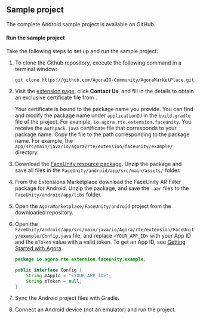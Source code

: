 <PlatformWrapper platform="android">

## Sample project

The complete <Link to="{{Global.AGORA_MARKETPLACE_BASE_URL}}/FaceUnity/android">Android <Vg k="RTEE_FU"/> sample project</Link> is available on GitHub.

#### Run the sample project

Take the following steps to set up and run the sample project:

1. To clone the Github repository, execute the following command in a terminal window:

    ```shell
    git clone https://github.com/AgoraIO-Community/AgoraMarketPlace.git
    ```

1. Visit the [<Vg k="RTEE_FU" /> extension page](https://console.agora.io/marketplace/extension/introduce?serviceName=faceunity-ar-en), click **Contact Us**, and fill in the details to obtain an exclusive certificate file from <Vg k="COMPANY" />. 

    Your certificate is bound to the package name you provide. You can find and modify the package name under `applicationId` in the `build.gradle` file of the project. For example, `io.agora.rte.extension.faceunity`. You receive the `authpack.java` certificate file that corresponds to your package name. Copy the file to the path corresponding to the package name. For example, the `app/src/main/java/io/agora/rte/extension/faceunity/example/` directory.

1. Download the [FaceUnity resource package](https://download.agora.io/marketplace/release/FaceUnity_v8.4.1_Resources.zip). Unzip the package and save all files in the `FaceUnity/android/app/src/main/assets/` folder.

1. From the Extensions Marketplace download the <Link to="{{Global.AGORA_CONSOLE_URL}}/marketplace/extension/introduce?serviceName=faceunity-ar-en"> FaceUnity AR Filter</Link> package for Android. Unzip the package, and save the `.aar` files to the `FaceUnity/android/app/libs` folder.

1. Open the `AgoraMarketplace/FaceUnity/android` project from the downloaded repository. 

1. Open the `FaceUnity/android/app/src/main/java/io/Agora/rte/extension/FaceUnity/example/Config.java` file, and replace `<YOUR_APP_ID>` with your App ID and the `mToken` value with a valid token. To get an App ID, see [Getting Started with Agora](../../reference/manage-agora-account#get-the-app-id).


   ``` java
   package io.agora.rte.extension.faceunity.example;

   public interface Config {
       String mAppId = "<YOUR_APP_ID>";
       String mToken = null;
   }
   ```

1. Sync the Android project files with Gradle.

1. Connect an Android device (not an emulator) and run the project.

</PlatformWrapper>